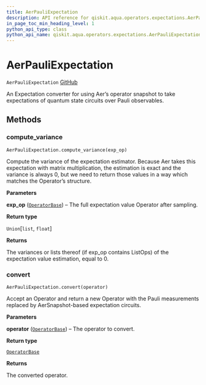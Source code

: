 ```yaml
---
title: AerPauliExpectation
description: API reference for qiskit.aqua.operators.expectations.AerPauliExpectation
in_page_toc_min_heading_level: 1
python_api_type: class
python_api_name: qiskit.aqua.operators.expectations.AerPauliExpectation
---
```


# AerPauliExpectation

<span id="qiskit.aqua.operators.expectations.AerPauliExpectation" />

`AerPauliExpectation` [GitHub](https://github.com/qiskit-community/qiskit-aqua/tree/stable/0.7/qiskit/aqua/operators/expectations/aer_pauli_expectation.py "view source code")

An Expectation converter for using Aer’s operator snapshot to take expectations of quantum state circuits over Pauli observables.

## Methods

### compute\_variance

<span id="qiskit.aqua.operators.expectations.AerPauliExpectation.compute_variance" />

`AerPauliExpectation.compute_variance(exp_op)`

Compute the variance of the expectation estimator. Because Aer takes this expectation with matrix multiplication, the estimation is exact and the variance is always 0, but we need to return those values in a way which matches the Operator’s structure.

**Parameters**

**exp\_op** ([`OperatorBase`](qiskit.aqua.operators.OperatorBase "qiskit.aqua.operators.operator_base.OperatorBase")) – The full expectation value Operator after sampling.

**Return type**

`Union`\[`list`, `float`]

**Returns**

The variances or lists thereof (if exp\_op contains ListOps) of the expectation value estimation, equal to 0.

### convert

<span id="qiskit.aqua.operators.expectations.AerPauliExpectation.convert" />

`AerPauliExpectation.convert(operator)`

Accept an Operator and return a new Operator with the Pauli measurements replaced by AerSnapshot-based expectation circuits.

**Parameters**

**operator** ([`OperatorBase`](qiskit.aqua.operators.OperatorBase "qiskit.aqua.operators.operator_base.OperatorBase")) – The operator to convert.

**Return type**

[`OperatorBase`](qiskit.aqua.operators.OperatorBase "qiskit.aqua.operators.operator_base.OperatorBase")

**Returns**

The converted operator.

